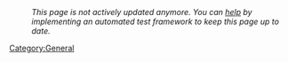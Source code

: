{{Update}}

:''This page is not actively updated anymore. You can [[Help Wanted#Testing|help]] by implementing an automated test framework to keep this page up to date.''

{{ReleaseStatus}}

{{ComponentStatus}}

{{StatusLegend}}

{{PlatformSupportStatus}}

[[Category:General]]